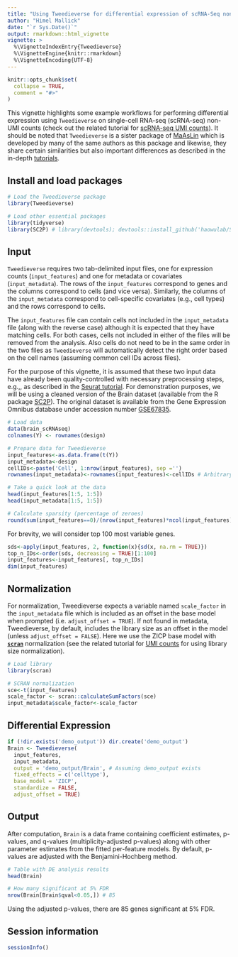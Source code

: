 ```yaml
---
title: "Using Tweedieverse for differential expression of scRNA-Seq non-UMI counts"
author: "Himel Mallick"
date: "`r Sys.Date()`"
output: rmarkdown::html_vignette
vignette: >
  %\VignetteIndexEntry{Tweedieverse}
  %\VignetteEngine{knitr::rmarkdown}
  %\VignetteEncoding{UTF-8}
---
```


```r
knitr::opts_chunk$set(
  collapse = TRUE,
  comment = "#>"
)
```

This vignette highlights some example workflows for performing differential expression using `Tweedieverse` on single-cell RNA-seq (scRNA-seq) non-UMI counts (check out the related tutorial for [scRNA-seq UMI counts](http://htmlpreview.github.io/?https://github.com/himelmallick/TweedieLabs/blob/main/R/Tweedieverse_scRNASeq_UMI.html)). It should be noted that `Tweedieverse` is a sister package of [MaAsLin](https://huttenhower.sph.harvard.edu/maaslin/) which is developed by many of the same authors as this package and likewise, they share certain similarities but also important differences as described in the in-depth [tutorials](https://github.com/himelmallick/TweedieLabs).

## Install and load packages

```r
# Load the Tweedieverse package
library(Tweedieverse)

# Load other essential packages
library(tidyverse)
library(SC2P) # library(devtools); devtools::install_github('haowulab/SC2P')

```

## Input

`Tweedieverse` requires two tab-delimited input files, one for expression counts (`input_features`) and one for metadata or covariates (`input_metadata`). The rows of the `input_features` correspond to genes and the columns correspond to cells (and vice versa). Similarly, the columns of the `input_metadata` correspond to cell-specific covariates (e.g., cell types) and the rows correspond to cells.

The `input_features` file can contain cells not included in the `input_metadata` file (along with the reverse case) although it is expected that they have matching cells. For both cases, cells not included in either of the files will be removed from the analysis. Also cells do not need to be in the same order in the two files as `Tweedieverse` will automatically detect the right order based on the cell names (assuming common cell IDs across files).

For the purpose of this vignette, it is assumed that these two input data have already been quality-controlled with necessary preprocessing steps, e.g.,, as described in the [Seurat tutorial](https://satijalab.org/seurat/articles/essential_commands.html). For demonstration purposes, we will be using a cleaned version of the Brain dataset (available from the R package [SC2P](https://github.com/haowulab/SC2P)). The original  dataset is available from the Gene Expression Omnibus database under accession number [GSE67835](https://www.ncbi.nlm.nih.gov/geo/query/acc.cgi?acc=GSE67835).

```r
# Load data
data(brain_scRNAseq)
colnames(Y) <- rownames(design)

# Prepare data for Tweedieverse
input_features<-as.data.frame(t(Y))
input_metadata<-design
cellIDs<-paste('Cell', 1:nrow(input_features), sep ='')
rownames(input_metadata)<-rownames(input_features)<-cellIDs # Arbitrary Names

# Take a quick look at the data
head(input_features[1:5, 1:5])
head(input_metadata[1:5, 1:5])

# Calculate sparsity (percentage of zeroes)
round(sum(input_features==0)/(nrow(input_features)*ncol(input_features))*100, 1)

```
For brevity, we will consider top 100 most variable genes. 
```r
sds<-apply(input_features, 2, function(x){sd(x, na.rm = TRUE)})
top_n_IDs<-order(sds, decreasing = TRUE)[1:100]
input_features<-input_features[, top_n_IDs]
dim(input_features)
```

## Normalization

For normalization, Tweedieverse expects a variable named `scale_factor` in the `input_metadata` file which is included as an offset in the base model when prompted (i.e. `adjust_offset = TRUE`). If not found in metadata, Tweedieverse, by default, includes the library size as an offset in the model (unless `adjust_offset = FALSE`). Here we use the ZICP base model with [**`scran`**](https://bioconductor.org/packages/release/bioc/html/scran.html) normalization (see the related tutorial for [UMI counts](http://htmlpreview.github.io/?https://github.com/himelmallick/TweedieLabs/blob/main/R/Tweedieverse_scRNASeq_UMI.html) for using library size normalization).

```r

# Load library
library(scran) 

# SCRAN normalization
sce<-t(input_features)
scale_factor <- scran::calculateSumFactors(sce)
input_metadata$scale_factor<-scale_factor
```

## Differential Expression

```r
if (!dir.exists('demo_output')) dir.create('demo_output')
Brain <- Tweedieverse(
  input_features,
  input_metadata, 
  output = 'demo_output/Brain', # Assuming demo_output exists
  fixed_effects = c('celltype'),
  base_model = 'ZICP',
  standardize = FALSE,
  adjust_offset = TRUE)
```

## Output

After computation, `Brain` is a data frame containing coefficient estimates, p-values, and q-values (multiplicity-adjusted p-values) along with other parameter estimates from the fitted per-feature models. By default, p-values are adjusted with the Benjamini-Hochberg method.


```r
# Table with DE analysis results
head(Brain)

# How many significant at 5% FDR
nrow(Brain[Brain$qval<0.05,]) # 85
```

Using the adjusted p-values, there are 85 genes significant at 5% FDR.

## Session information

```r
sessionInfo()
```

